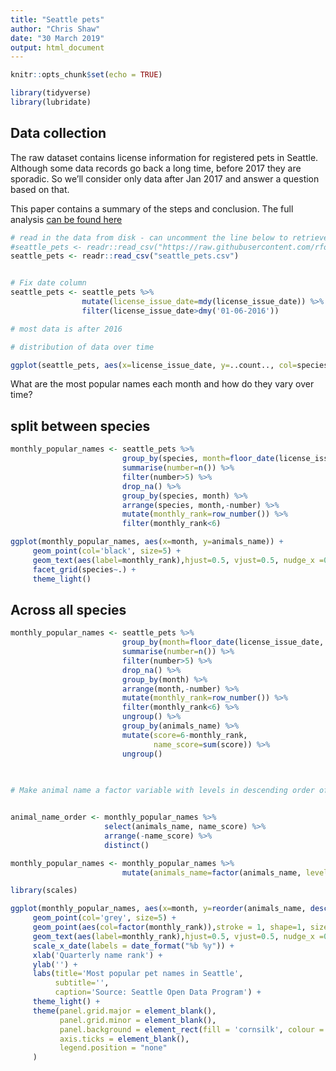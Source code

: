 ```yaml
---
title: "Seattle pets"
author: "Chris Shaw"
date: "30 March 2019"
output: html_document
---
```


```r
knitr::opts_chunk$set(echo = TRUE)
```


```r
library(tidyverse)
library(lubridate)
```

## Data collection
The raw dataset contains license information for registered pets in Seattle.  Although some data records go back a long time, before 2017 they are sporadic.  So we'll consider only data after Jan 2017 and answer a question based on that.

This paper contains a summary of the steps and conclusion.  The full analysis [can be found here]()
```r
# read in the data from disk - can uncomment the line below to retrieve from github if required
#seattle_pets <- readr::read_csv("https://raw.githubusercontent.com/rfordatascience/tidytuesday/master/data/2019/2019-03-26/seattle_pets.csv")
seattle_pets <- readr::read_csv("seattle_pets.csv")


# Fix date column
seattle_pets <- seattle_pets %>%
                mutate(license_issue_date=mdy(license_issue_date)) %>%
                filter(license_issue_date>dmy('01-06-2016'))

# most data is after 2016
```

```r
# distribution of data over time

ggplot(seattle_pets, aes(x=license_issue_date, y=..count.., col=species)) +geom_line(stat='bin', bins=50)
```


What are the most popular names each month and how do they vary over time?

## split between species

```r
monthly_popular_names <- seattle_pets %>%
                         group_by(species, month=floor_date(license_issue_date, "quarter"), animals_name) %>%
                         summarise(number=n()) %>%
                         filter(number>5) %>%
                         drop_na() %>%
                         group_by(species, month) %>%
                         arrange(species, month,-number) %>%
                         mutate(monthly_rank=row_number()) %>%
                         filter(monthly_rank<6)


```


```r
ggplot(monthly_popular_names, aes(x=month, y=animals_name)) + 
     geom_point(col='black', size=5) +
     geom_text(aes(label=monthly_rank),hjust=0.5, vjust=0.5, nudge_x =0, size=3, col='white') +
     facet_grid(species~.) + 
     theme_light()
```



## Across all species


```r
monthly_popular_names <- seattle_pets %>%
                         group_by(month=floor_date(license_issue_date, "quarter"), animals_name) %>%
                         summarise(number=n()) %>%
                         filter(number>5) %>%
                         drop_na() %>%
                         group_by(month) %>%
                         arrange(month,-number) %>%
                         mutate(monthly_rank=row_number()) %>%
                         filter(monthly_rank<6) %>%
                         ungroup() %>%
                         group_by(animals_name) %>%
                         mutate(score=6-monthly_rank,
                                name_score=sum(score)) %>%
                         ungroup()
                      

                          
# Make animal name a factor variable with levels in descending order of name_score


animal_name_order <- monthly_popular_names %>%
                     select(animals_name, name_score) %>%
                     arrange(-name_score) %>%
                     distinct() 

monthly_popular_names <- monthly_popular_names %>%
                         mutate(animals_name=factor(animals_name, levels = animal_name_order$animals_name))

```


```r
library(scales)

ggplot(monthly_popular_names, aes(x=month, y=reorder(animals_name, desc(animals_name)))) + 
     geom_point(col='grey', size=5) +
     geom_point(aes(col=factor(monthly_rank)),stroke = 1, shape=1, size=6) +
     geom_text(aes(label=monthly_rank),hjust=0.5, vjust=0.5, nudge_x =0, size=3, col='black') +
     scale_x_date(labels = date_format("%b %y")) +
     xlab('Quarterly name rank') +
     ylab('') +
     labs(title='Most popular pet names in Seattle',
          subtitle='',
          caption='Source: Seattle Open Data Program') +
     theme_light() +
     theme(panel.grid.major = element_blank(), 
           panel.grid.minor = element_blank(),
           panel.background = element_rect(fill = 'cornsilk', colour = 'cornsilk'),
           axis.ticks = element_blank(),
           legend.position = "none"
     )
```
